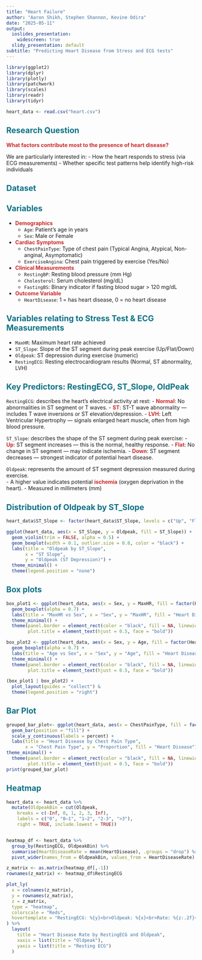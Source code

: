```yaml
---
title: "Heart Failure"
author: "Aaron Shikh, Stephen Shannon, Kevine Odira"
date: "2025-05-11"
output:
  ioslides_presentation:
    widescreen: true
  slidy_presentation: default
subtitle: "Predicting Heart Disease from Stress and ECG tests"
---
```


<style>
.remark-slide-content {
  background-color: #f7fcfc;
  color: #222;
  font-family: "Helvetica", "Arial", sans-serif;
  padding: 30px;
}

h1, h2 {
  color: #0b7285;
}

.title-slide h1 {
  color: #1864ab;
}

strong {
  color: #c92a2a;
}


</style>


```r
library(ggplot2)
library(dplyr)
library(plotly)
library(patchwork)
library(scales)
library(readr)
library(tidyr)

heart_data <- read.csv("heart.csv")
```


## Research Question

**What factors contribute most to the presence of heart disease?**

We are particularly interested in:
- How the heart responds to stress (via ECG measurements)
- Whether specific test patterns help identify high-risk individuals



## Dataset 



## Variables
- **Demographics**
  - `Age`: Patient's age in years
  - `Sex`: Male or Female

- **Cardiac Symptoms**
  - `ChestPainType`: Type of chest pain (Typical Angina, Atypical, Non-anginal, Asymptomatic)
  - `ExerciseAngina`: Chest pain triggered by exercise (Yes/No)

- **Clinical Measurements**
  - `RestingBP`: Resting blood pressure (mm Hg)
  - `Cholesterol`: Serum cholesterol (mg/dL)
  - `FastingBS`: Binary indicator if fasting blood sugar > 120 mg/dL
  
- **Outcome Variable**
  - `HeartDisease`: 1 = has heart disease, 0 = no heart disease

## Variables relating to Stress Test & ECG Measurements
  - `MaxHR`: Maximum heart rate achieved
  - `ST_Slope`: Slope of the ST segment during peak exercise (Up/Flat/Down)
  - `Oldpeak`: ST depression during exercise (numeric)
  - `RestingECG`: Resting electrocardiogram results (Normal, ST abnormality, LVH)



## Key Predictors: RestingECG, ST_Slope, OldPeak

`RestingECG`: describes the heart's electrical activity at rest:
  - **Normal**: No abnormalities in ST segment or T waves.
  - **ST**: ST-T wave abnormality — includes T wave inversions or ST elevation/depression.
  - **LVH**: Left Ventricular Hypertrophy — signals enlarged heart muscle, often from high blood pressure.

`ST_Slope`: describes the shape of the ST segment during peak exercise:
  - **Up**: ST segment increases — this is the normal, healthy response.
  - **Flat**: No change in ST segment — may indicate ischemia.
  - **Down**: ST segment decreases — strongest indicator of potential heart disease.

`Oldpeak`: represents the amount of ST segment depression measured during exercise.  
  - A higher value indicates potential **ischemia** (oxygen deprivation in the heart).
  - Measured in millimeters (mm)



## Distribution of Oldpeak by ST_Slope

```r
heart_data$ST_Slope <- factor(heart_data$ST_Slope, levels = c("Up", "Flat", "Down"))

ggplot(heart_data, aes(x = ST_Slope, y = Oldpeak, fill = ST_Slope)) +
  geom_violin(trim = FALSE, alpha = 0.5) +
  geom_boxplot(width = 0.1, outlier.size = 0.8, color = "black") +
  labs(title = "Oldpeak by ST_Slope",
       x = "ST Slope",
       y = "Oldpeak (ST Depression)") +
  theme_minimal() +
  theme(legend.position = "none")
```

## Box plots

```r
box_plot1 <- ggplot(heart_data, aes(x = Sex, y = MaxHR, fill = factor(HeartDisease))) +
  geom_boxplot(alpha = 0.7) +
  labs(title = "MaxHR vs Sex", x = "Sex", y = "MaxHR", fill = "Heart Disease") +
  theme_minimal() +
  theme(panel.border = element_rect(color = "black", fill = NA, linewidth = 0.7),
        plot.title = element_text(hjust = 0.5, face = "bold"))

box_plot2 <- ggplot(heart_data, aes(x = Sex, y = Age, fill = factor(HeartDisease))) +
  geom_boxplot(alpha = 0.7) +
  labs(title = "Age vs Sex", x = "Sex", y = "Age", fill = "Heart Disease") +
  theme_minimal() +
  theme(panel.border = element_rect(color = "black", fill = NA, linewidth = 0.7),
        plot.title = element_text(hjust = 0.5, face = "bold"))

(box_plot1 | box_plot2) + 
  plot_layout(guides = "collect") & 
  theme(legend.position = "right")


```

## Bar Plot

```r
grouped_bar_plot<- ggplot(heart_data, aes(x = ChestPainType, fill = factor(HeartDisease))) +
  geom_bar(position = "fill") +
  scale_y_continuous(labels = percent) +
  labs(title = "Heart Disease by Chest Pain Type",
       x = "Chest Pain Type", y = "Proportion", fill = "Heart Disease") +
theme_minimal() +
  theme(panel.border = element_rect(color = "black", fill = NA, linewidth = 0.7),
        plot.title = element_text(hjust = 0.5, face = "bold"))
print(grouped_bar_plot)

```


## Heatmap

```r
heart_data <- heart_data %>%
  mutate(OldpeakBin = cut(Oldpeak,
    breaks = c(-Inf, 0, 1, 2, 3, Inf),
    labels = c("0", "0–1", "1–2", "2-3", ">3"),
    right = TRUE, include.lowest = TRUE))


heatmap_df <- heart_data %>%
  group_by(RestingECG, OldpeakBin) %>%
  summarise(HeartDiseaseRate = mean(HeartDisease), .groups = "drop") %>%
  pivot_wider(names_from = OldpeakBin, values_from = HeartDiseaseRate)

z_matrix <- as.matrix(heatmap_df[,-1])
rownames(z_matrix) <- heatmap_df$RestingECG

plot_ly(
  x = colnames(z_matrix),
  y = rownames(z_matrix),
  z = z_matrix,
  type = "heatmap",
  colorscale = "Reds",
  hovertemplate = "RestingECG: %{y}<br>Oldpeak: %{x}<br>Rate: %{z:.2f}<extra></extra>"
) %>%
  layout(
    title = "Heart Disease Rate by RestingECG and Oldpeak",
    xaxis = list(title = "Oldpeak"),
    yaxis = list(title = "Resting ECG")
  )

```






